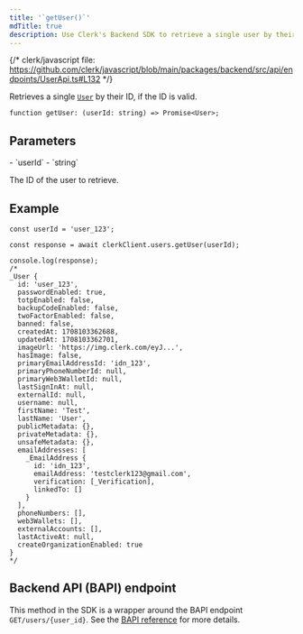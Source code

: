 ```yaml
---
title: '`getUser()`'
mdTitle: true
description: Use Clerk's Backend SDK to retrieve a single user by their ID.
---
```


{/* clerk/javascript file: https://github.com/clerk/javascript/blob/main/packages/backend/src/api/endpoints/UserApi.ts#L132 */}

Retrieves a single [`User`](/docs/references/backend/types/backend-user) by their ID, if the ID is valid.

```tsx {{ prettier: false }}
function getUser: (userId: string) => Promise<User>;
```

## Parameters

<Properties>
  - `userId`
  - `string`

  The ID of the user to retrieve.
</Properties>

## Example

```tsx {{ prettier: false }}
const userId = 'user_123';

const response = await clerkClient.users.getUser(userId);

console.log(response);
/*
_User {
  id: 'user_123',
  passwordEnabled: true,
  totpEnabled: false,
  backupCodeEnabled: false,
  twoFactorEnabled: false,
  banned: false,
  createdAt: 1708103362688,
  updatedAt: 1708103362701,
  imageUrl: 'https://img.clerk.com/eyJ...',
  hasImage: false,
  primaryEmailAddressId: 'idn_123',
  primaryPhoneNumberId: null,
  primaryWeb3WalletId: null,
  lastSignInAt: null,
  externalId: null,
  username: null,
  firstName: 'Test',
  lastName: 'User',
  publicMetadata: {},
  privateMetadata: {},
  unsafeMetadata: {},
  emailAddresses: [
    _EmailAddress {
      id: 'idn_123',
      emailAddress: 'testclerk123@gmail.com',
      verification: [_Verification],
      linkedTo: []
    }
  ],
  phoneNumbers: [],
  web3Wallets: [],
  externalAccounts: [],
  lastActiveAt: null,
  createOrganizationEnabled: true
}
*/
```

## Backend API (BAPI) endpoint

This method in the SDK is a wrapper around the BAPI endpoint `GET/users/{user_id}`. See the [BAPI reference](https://clerk.com/docs/reference/backend-api/tag/Users#operation/GetUser) for more details.
